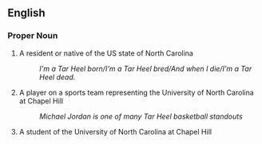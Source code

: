 == English ==

=== Proper Noun ===

# A resident or native of the US state of North Carolina
#: ''I'm a Tar Heel born/I'm a Tar Heel bred/And when I die/I'm a Tar Heel dead.''
# A player on a sports team representing the University of North Carolina at Chapel Hill
#: ''Michael Jordan is one of many Tar Heel basketball standouts''
# A student of the University of North Carolina at Chapel Hill